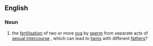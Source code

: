 ==English==
{{wikipedia}}
===Noun===
# the [[fertilisation]] of two or more [[ova]] by [[sperm]] from separate acts of [[sexual intercourse]] , which can lead to [[twin]]s with different [[fathers]]?